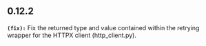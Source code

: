 ## 0.12.2
**`(fix):`** Fix the returned type and value contained within the retrying wrapper for the HTTPX client (http_client.py).

